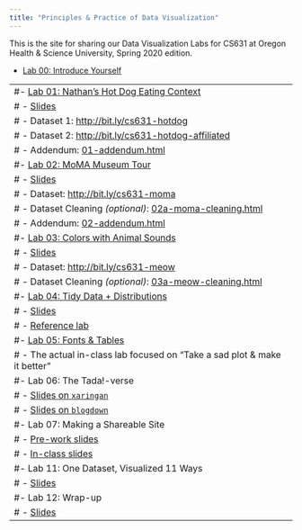 ```yaml
---
title: "Principles & Practice of Data Visualization"
---
```


This is the site for sharing our Data Visualization Labs for CS631 at Oregon Health & Science University, Spring 2020 edition.

- [Lab 00: Introduce Yourself](00-install_name_plot.html)

---
#- [Lab 01: Nathan's Hot Dog Eating Context](01-eda_hot_dogs.html)
#    - [Slides](slides/01-slides.html)
#    - Dataset 1: [http://bit.ly/cs631-hotdog](http://bit.ly/cs631-hotdog)
#    - Dataset 2: [http://bit.ly/cs631-hotdog-affiliated](http://bit.ly/cs631-hotdog-affiliated)
#    - Addendum: [01-addendum.html](01-addendum.html)
#- [Lab 02: MoMA Museum Tour](02-moma.html)
#    - [Slides](slides/02-slides.html)
#    - Dataset: [http://bit.ly/cs631-moma](http://bit.ly/cs631-moma)
#    - Dataset Cleaning *(optional)*: [02a-moma-cleaning.html](02a-moma-cleaning.html) 
#    - Addendum: [02-addendum.html](02-addendum.html)
#- [Lab 03: Colors with Animal Sounds](03-colors.html)
#    - [Slides](slides/03-slides.html)
#    - Dataset: [http://bit.ly/cs631-meow](http://bit.ly/cs631-meow)
#    - Dataset Cleaning *(optional)*: [03a-meow-cleaning.html](03a-meow-cleaning.html) 
#- [Lab 04: Tidy Data + Distributions](04-challenge.html)
#    - [Slides](slides/04-slides.html)
#    - [Reference lab](04-distributions.html)
#- [Lab 05: Fonts & Tables](05-tables.html)
#    - The actual in-class lab focused on "Take a sad plot & make it better"
#- Lab 06: The Tada!-verse
#    - [Slides on `xaringan`](slides/06-slides_xaringan.html)
#    - [Slides on `blogdown`](slides/06-slides_blogdown.html)
#- Lab 07: Making a Shareable Site
#    - [Pre-work slides](slides/07-prework-slides_blogdown.html)
#    - [In-class slides](slides/07-slides_blogdown.html)
#- Lab 11: One Dataset, Visualized 11 Ways
#    - [Slides](slides/11-slides.html)
#- Lab 12: Wrap-up
#    - [Slides](slides/12-slides.html)
---

